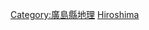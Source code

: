 {{日本行政區劃分類導航|山峰}}
{{Commonscat|Mountains of Hiroshima prefecture}}

[[Category:廣島縣地理|Category:廣島縣地理]]
[[Category:日本各都道府縣山峰|Hiroshima]]